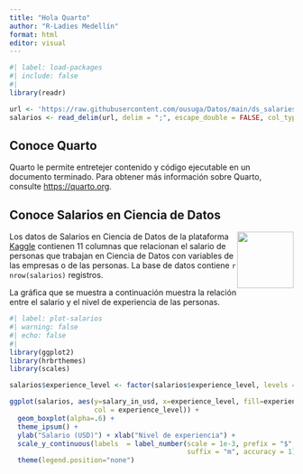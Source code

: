 ```yaml
---
title: "Hola Quarto"
author: "R-Ladies Medellín"
format: html
editor: visual
---
```


```r
#| label: load-packages
#| include: false
#| 
library(readr)

url <- 'https://raw.githubusercontent.com/ousuga/Datos/main/ds_salaries.csv'
salarios <- read_delim(url, delim = ";", escape_double = FALSE, col_types = cols(work_year = col_character(), remote_ratio = col_character()), trim_ws = TRUE)
```

## Conoce Quarto

Quarto le permite entretejer contenido y código ejecutable en un documento terminado. Para obtener más información sobre Quarto, consulte <https://quarto.org>.

## Conoce Salarios en Ciencia de Datos

![](roledatascience.png){style="float:right;" fig-alt="Algunos roles en Ciencia de Datos." width="100"}

Los datos de Salarios en Ciencia de Datos de la plataforma [Kaggle](https://www.kaggle.com/datasets/arnabchaki/data-science-salaries-2023) contienen 11 columnas que relacionan el salario de personas que trabajan en Ciencia de Datos con variables de las empresas o de las personas. La base de datos contiene `r nrow(salarios)` registros.

La gráfica que se muestra a continuación muestra la relación entre el salario y el nivel de experiencia de las personas.

```r
#| label: plot-salarios
#| warning: false
#| echo: false
#| 
library(ggplot2)
library(hrbrthemes)
library(scales)

salarios$experience_level <- factor(salarios$experience_level, levels =c("EN", "MI", "SE", "EX"))

ggplot(salarios, aes(y=salary_in_usd, x=experience_level, fill=experience_level,
                     col = experience_level)) +
  geom_boxplot(alpha=.6) +
  theme_ipsum() +
  ylab("Salario (USD)") + xlab("Nivel de experiencia") + 
  scale_y_continuous(labels  = label_number(scale = 1e-3, prefix = "$", 
                                            suffix = "m", accuracy = 1)) +
  theme(legend.position="none")  
```

